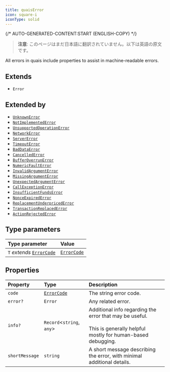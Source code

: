```yaml
---
title: quaisError
icon: square-i
iconType: solid
---
```


{/* AUTO-GENERATED-CONTENT:START (ENGLISH-COPY) */}

> **注意**: このページはまだ日本語に翻訳されていません。以下は英語の原文です。

All errors in quais include properties to assist in machine-readable errors.

## Extends

- `Error`

## Extended by

- [`UnknownError`](/jp/sdk/content/interfaces/UnknownError)
- [`NotImplementedError`](/jp/sdk/content/interfaces/NotImplementedError)
- [`UnsupportedOperationError`](/jp/sdk/content/interfaces/UnsupportedOperationError)
- [`NetworkError`](/jp/sdk/content/interfaces/NetworkError)
- [`ServerError`](/jp/sdk/content/interfaces/ServerError)
- [`TimeoutError`](/jp/sdk/content/interfaces/TimeoutError)
- [`BadDataError`](/jp/sdk/content/interfaces/BadDataError)
- [`CancelledError`](/jp/sdk/content/interfaces/CancelledError)
- [`BufferOverrunError`](/jp/sdk/content/interfaces/BufferOverrunError)
- [`NumericFaultError`](/jp/sdk/content/interfaces/NumericFaultError)
- [`InvalidArgumentError`](/jp/sdk/content/interfaces/InvalidArgumentError)
- [`MissingArgumentError`](/jp/sdk/content/interfaces/MissingArgumentError)
- [`UnexpectedArgumentError`](/jp/sdk/content/interfaces/UnexpectedArgumentError)
- [`CallExceptionError`](/jp/sdk/content/interfaces/CallExceptionError)
- [`InsufficientFundsError`](/jp/sdk/content/interfaces/InsufficientFundsError)
- [`NonceExpiredError`](/jp/sdk/content/interfaces/NonceExpiredError)
- [`ReplacementUnderpricedError`](/jp/sdk/content/interfaces/ReplacementUnderpricedError)
- [`TransactionReplacedError`](/jp/sdk/content/interfaces/TransactionReplacedError)
- [`ActionRejectedError`](/jp/sdk/content/interfaces/ActionRejectedError)

## Type parameters

| Type parameter | Value |
| :------ | :------ |
| `T` *extends* [`ErrorCode`](/jp/sdk/content/type-aliases/ErrorCode) | [`ErrorCode`](/jp/sdk/content/type-aliases/ErrorCode) |

## Properties

| Property | Type | Description |
| :------ | :------ | :------ |
| `code` | [`ErrorCode`](/jp/sdk/content/type-aliases/ErrorCode) | The string error code. |
| `error?` | `Error` | Any related error. |
| `info?` | `Record`\<`string`, `any`\> | Additional info regarding the error that may be useful.<br /><br />This is generally helpful mostly for human-based debugging. |
| `shortMessage` | `string` | A short message describing the error, with minimal additional details. |
